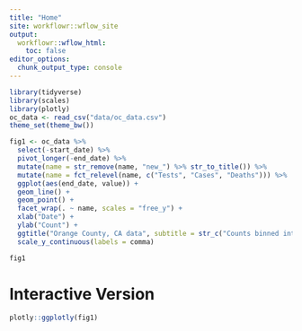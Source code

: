 ```yaml
---
title: "Home"
site: workflowr::wflow_site
output:
  workflowr::wflow_html:
    toc: false
editor_options:
  chunk_output_type: console
---
```


```r
library(tidyverse)
library(scales)
library(plotly)
oc_data <- read_csv("data/oc_data.csv")
theme_set(theme_bw())
```


```r
fig1 <- oc_data %>% 
  select(-start_date) %>% 
  pivot_longer(-end_date) %>% 
  mutate(name = str_remove(name, "new_") %>% str_to_title()) %>% 
  mutate(name = fct_relevel(name, c("Tests", "Cases", "Deaths"))) %>% 
  ggplot(aes(end_date, value)) +
  geom_line() +
  geom_point() +
  facet_wrap(. ~ name, scales = "free_y") +
  xlab("Date") +
  ylab("Count") +
  ggtitle("Orange County, CA data", subtitle = str_c("Counts binned into", 3, "day periods", sep = " ")) + scale_x_date(breaks=c("14 day"), date_labels = "%b %d") +
  scale_y_continuous(labels = comma)

fig1
```

# Interactive Version

```r
plotly::ggplotly(fig1)
```


